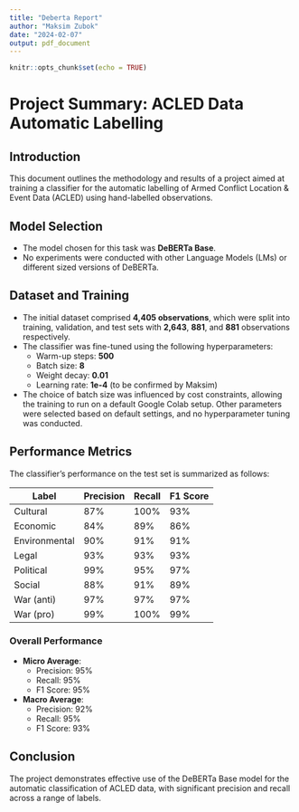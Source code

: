 ```yaml
---
title: "Deberta Report"
author: "Maksim Zubok"
date: "2024-02-07"
output: pdf_document
---
```


```r
knitr::opts_chunk$set(echo = TRUE)
```

# Project Summary: ACLED Data Automatic Labelling

## Introduction
This document outlines the methodology and results of a project aimed at training a classifier for the automatic labelling of Armed Conflict Location & Event Data (ACLED) using hand-labelled observations.

## Model Selection
- The model chosen for this task was **DeBERTa Base**.
- No experiments were conducted with other Language Models (LMs) or different sized versions of DeBERTa.

## Dataset and Training
- The initial dataset comprised **4,405 observations**, which were split into training, validation, and test sets with **2,643**, **881**, and **881** observations respectively.
- The classifier was fine-tuned using the following hyperparameters:
  - Warm-up steps: **500**
  - Batch size: **8**
  - Weight decay: **0.01**
  - Learning rate: **1e-4** (to be confirmed by Maksim)
- The choice of batch size was influenced by cost constraints, allowing the training to run on a default Google Colab setup. Other parameters were selected based on default settings, and no hyperparameter tuning was conducted.

\newpage

## Performance Metrics
The classifier's performance on the test set is summarized as follows:

| Label           | Precision | Recall | F1 Score |
|-----------------|-----------|--------|----------|
| Cultural        | 87%       | 100%   | 93%      |
| Economic        | 84%       | 89%    | 86%      |
| Environmental   | 90%       | 91%    | 91%      |
| Legal           | 93%       | 93%    | 93%      |
| Political       | 99%       | 95%    | 97%      |
| Social          | 88%       | 91%    | 89%      |
| War (anti)      | 97%       | 97%    | 97%      |
| War (pro)       | 99%       | 100%   | 99%      |

### Overall Performance
- **Micro Average**:
  - Precision: 95%
  - Recall: 95%
  - F1 Score: 95%

- **Macro Average**:
  - Precision: 92%
  - Recall: 95%
  - F1 Score: 93%

## Conclusion
The project demonstrates effective use of the DeBERTa Base model for the automatic classification of ACLED data, with significant precision and recall across a range of labels. 
